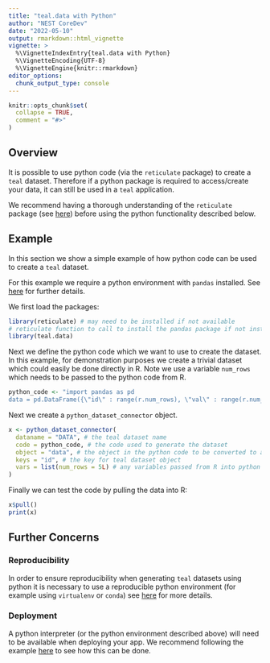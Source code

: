 ```yaml
---
title: "teal.data with Python"
author: "NEST CoreDev"
date: "2022-05-10"
output: rmarkdown::html_vignette
vignette: >
  %\VignetteIndexEntry{teal.data with Python}
  %\VignetteEncoding{UTF-8}
  %\VignetteEngine{knitr::rmarkdown}
editor_options:
  chunk_output_type: console
---
```


```r
knitr::opts_chunk$set(
  collapse = TRUE,
  comment = "#>"
)
```

## Overview

It is possible to use python code (via the `reticulate` package) to create a `teal` dataset. 
Therefore if a python package is required to access/create your data, it can still be used in a `teal` application.

We recommend having a thorough understanding of the `reticulate` package (see [here](https://rstudio.github.io/reticulate/))
before using the python functionality described below. 

## Example

In this section we show a simple example of how python code can be used to create a `teal` dataset.

For this example we require a python environment with `pandas` installed. See [here](https://rstudio.github.io/reticulate/articles/python_packages.html) for further details.

We first load the packages:

```r
library(reticulate) # may need to be installed if not available
# reticulate function to call to install the pandas package if not installed: py_install("pandas")
library(teal.data)
```

Next we define the python code which we want to use to create the dataset.
In this example, for demonstration purposes we create a trivial dataset which could easily be done directly in R.
Note we use a variable `num_rows` which needs to be passed to the python code from R. 

```r
python_code <- "import pandas as pd
data = pd.DataFrame({\"id\" : range(r.num_rows), \"val\" : range(r.num_rows)})"
```

Next we create a `python_dataset_connector` object. 

```r
x <- python_dataset_connector(
  dataname = "DATA", # the teal dataset name
  code = python_code, # the code used to generate the dataset
  object = "data", # the object in the python code to be converted to a data.frame for the teal dataset
  keys = "id", # the key for teal dataset object
  vars = list(num_rows = 5L) # any variables passed from R into python (note this could be an R variable)
)
```

Finally we can test the code by pulling the data into R:

```r
x$pull()
print(x)
```

## Further Concerns

### Reproducibility

In order to ensure reproducibility when generating `teal` datasets using python it is necessary to use a reproducible
python environment (for example using `virtualenv` or `conda`) see [here](https://rstudio.github.io/reticulate/articles/versions.html)
for more details.

### Deployment

A python interpreter (or the python environment described above) will need to be available when deploying your app.
We recommend following the example [here](https://github.com/ranikay/shiny-reticulate-app) to see how this can be done.
